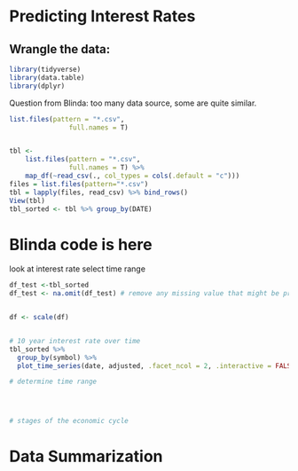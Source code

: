 # Predicting Interest Rates




## Wrangle the data:

```r
library(tidyverse)
library(data.table)
library(dplyr)
```



Question from Blinda: too many data source, some are quite similar. 
```r

list.files(pattern = "*.csv", 
               full.names = T)   


tbl <-
    list.files(pattern = "*.csv", 
               full.names = T) %>% 
    map_df(~read_csv(., col_types = cols(.default = "c"))) 
files = list.files(pattern="*.csv")
tbl = lapply(files, read_csv) %>% bind_rows()
View(tbl)
tbl_sorted <- tbl %>% group_by(DATE)
```


# Blinda code is here 

look at interest rate
select time range

```r
df_test <-tbl_sorted
df_test <- na.omit(df_test) # remove any missing value that might be present 


df <- scale(df)


# 10 year interest rate over time
tbl_sorted %>%
  group_by(symbol) %>%
  plot_time_series(date, adjusted, .facet_ncol = 2, .interactive = FALSE)

# determine time range




# stages of the economic cycle
```


# Data Summarization
```r

```

